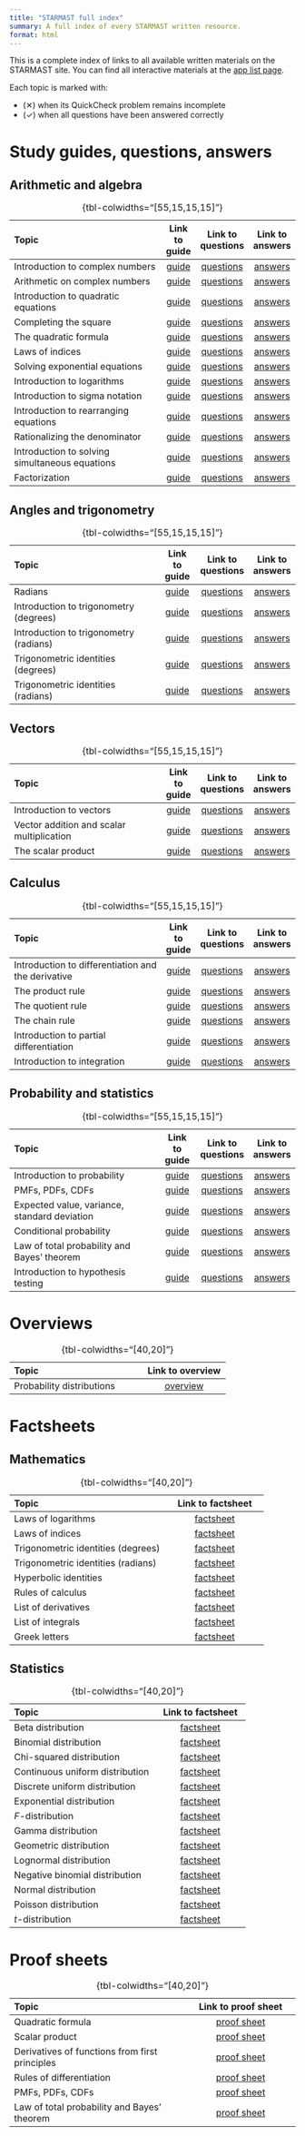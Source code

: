 ```yaml
---
title: "STARMAST full index"
summary: A full index of every STARMAST written resource.
format: html
---
```


<!-- Public facing manual index. Only fully complete resources may be added to the tables below. -->

This is a complete index of links to all available written materials on the STARMAST site. You can find all interactive materials at the [app list page](applist.qmd).

Each topic is marked with: 

- (✕) when its QuickCheck problem remains incomplete
- (✓) when all questions have been answered correctly

# Study guides, questions, answers

## Arithmetic and algebra {-}

| **Topic**                                                                                        | Link to guide      | Link to questions  | Link to answers    |
|:-------------------------------------------------------------------------------------------------|:------------------:|:------------------:|:------------------:|
| <span class="topic-item" data-topic="ITCN1">Introduction to complex numbers</span>               | [guide](./studyguides/introtocomplexnumbers.qmd) | [questions](./questions/qs-introtocomplexnumbers.qmd) | [answers](./answers/as-introtocomplexnumbers.qmd) |
| <span class="topic-item" data-topic="AOCN1">  Arithmetic on complex numbers</span>                  | [guide](./studyguides/arithmeticoncomplexnumbers.qmd) | [questions](./questions/qs-arithmeticoncomplexnumbers.qmd) | [answers](./answers/as-arithmeticoncomplexnumbers.qmd) |
| <span class="topic-item" data-topic="ITQE1">  Introduction to quadratic equations</span>            | [guide](./studyguides/introtoquadratics.qmd) | [questions](./questions/qs-introtoquadratics.qmd) | [answers](./answers/as-introtoquadratics.qmd) |
| <span class="topic-item" data-topic="CTS1">  Completing the square</span>                          | [guide](./studyguides/completingthesquare.qmd) | [questions](./questions/qs-completingthesquare.qmd) | [answers](./answers/as-completingthesquare.qmd) |
| <span class="topic-item" data-topic="TQF1">   The quadratic formula</span>                          | [guide](./studyguides/quadraticformula.qmd) |[questions](./questions/qs-quadraticformula.qmd) | [answers](./answers/as-quadraticformula.qmd) |
| <span class="topic-item" data-topic="LOI1">   Laws of indices</span>                                | [guide](./studyguides/lawsofindices.qmd) | [questions](./questions/qs-lawsofindices.qmd) | [answers](./answers/as-lawsofindices.qmd) |
| <span class="topic-item" data-topic="SEE1">   Solving exponential equations</span>                  | [guide](./studyguides/solvingeqsindices.qmd) | [questions](./questions/qs-solvingeqsindices.qmd) | [answers](./answers/as-solvingeqsindices.qmd) |
| <span class="topic-item" data-topic="ITL1">   Introduction to logarithms</span>                     | [guide](./studyguides/logarithms.qmd) | [questions](./questions/qs-logarithms.qmd) | [answers](./answers/as-logarithms.qmd) |
| <span class="topic-item" data-topic="ITSN1">  Introduction to sigma notation</span>                 | [guide](./studyguides/sigmanotation.qmd) | [questions](./questions/qs-sigmanotation.qmd) | [answers](./answers/as-sigmanotation.qmd) |
| <span class="topic-item" data-topic="ITRE1">  Introduction to rearranging equations</span>          | [guide](./studyguides/introtorearrange.qmd) | [questions](./questions/qs-introtorearrange.qmd) | [answers](./answers/as-introtorearrange.qmd) |
| <span class="topic-item" data-topic="RTD1">   Rationalizing the denominator</span>                  | [guide](./studyguides/rationalizingthedenominator.qmd) | [questions](./questions/qs-rationalizingthedenominator.qmd) | [answers](./answers/as-rationalizingthedenominator.qmd) |
| <span class="topic-item" data-topic="ITSSE1"> Introduction to solving simultaneous equations</span> | [guide](./studyguides/introtosimeqs.qmd) | [questions](./questions/qs-introtosimeqs.qmd) | [answers](./answers/as-introtosimeqs.qmd) |
| <span class="topic-item" data-topic="FACT1"> Factorization</span> | [guide](./studyguides/factorization.qmd) | [questions](./questions/qs-factorization.qmd) | [answers](./answers/as-factorization.qmd) |


: {tbl-colwidths="[55,15,15,15]"}

<!-- | Further sigma notation               | [guide](./studyguides/furthersigmanotation.qmd) | [questions](./questions/qs-furthersigmanotation.qmd) | [answers](./answers/as-furthersigmanotation.qmd) | -->
<!-- | Rearranging trig and logs            | [guide](./studyguides/rearrangingtrigandlogs.qmd) | [questions](./questions/qs-rearrangingtrigandlogs.qmd) | [answers](./answers/as-rearrangingtrigandlogs.qmd) | -->


## Angles and trigonometry {-}

| **Topic**                                                                                  | Link to guide      | Link to questions  | Link to answers    |
|:-------------------------------------------------------------------------------------------|:------------------:|:------------------:|:------------------:|
| <span class="topic-item" data-topic="R1"> Radians</span>                                   | [guide](./studyguides/radians.qmd) | [questions](./questions/qs-radians.qmd) | [answers](./answers/as-radians.qmd) |
| <span class="topic-item" data-topic="ITTD1"> Introduction to trigonometry (degrees)</span> | [guide](./studyguides/trigonometry-degrees.qmd) | [questions](./questions/qs-trigonometry-degrees.qmd) | [answers](./answers/as-trigonometry-degrees.qmd) |
| <span class="topic-item" data-topic="ITTR1"> Introduction to trigonometry (radians)</span> | [guide](./studyguides/trigonometry-radians.qmd) | [questions](./questions/qs-trigonometry-radians.qmd) | [answers](./answers/as-trigonometry-radians.qmd) |
| <span class="topic-item" data-topic="TID1">  Trigonometric identities (degrees)</span>     | [guide](./studyguides/trigonometricidentities-degrees.qmd) | [questions](./questions/qs-trigonometricidentities-degrees.qmd) | [answers](./answers/as-trigonometricidentities-degrees.qmd) |
| <span class="topic-item" data-topic="TIR1">  Trigonometric identities (radians)</span>     | [guide](./studyguides/trigonometricidentities-radians.qmd) | [questions](./questions/qs-trigonometricidentities-radians.qmd) | [answers](./answers/as-trigonometricidentities-radians.qmd) |

: {tbl-colwidths="[55,15,15,15]"}

## Vectors {-}

| **Topic**                                                                                      | Link to guide      | Link to questions  | Link to answers    |
|:-----------------------------------------------------------------------------------------------|:------------------:|:------------------:|:------------------:|
| <span class="topic-item" data-topic="ITV1">   Introduction to vectors</span>                   | [guide](./studyguides/introductiontovectors.qmd) | [questions](./questions/qs-introductiontovectors.qmd) | [answers](./answers/as-introductiontovectors.qmd) |
| <span class="topic-item" data-topic="VAASM1"> Vector addition and scalar multiplication</span> | [guide](./studyguides/addandsm.qmd) | [questions](./questions/qs-addandsm.qmd) | [answers](./answers/as-addandsm.qmd) |
| <span class="topic-item" data-topic="TSP1">   The scalar product</span>                        | [guide](./studyguides/scalarproduct.qmd) | [questions](./questions/qs-scalarproduct.qmd) | [answers](./answers/as-scalarproduct.qmd) |

: {tbl-colwidths="[55,15,15,15]"}

## Calculus {-}

| **Topic**                                                                                                | Link to guide      | Link to questions  | Link to answers    |
|:---------------------------------------------------------------------------------------------------------|:------------------:|:------------------:|:------------------:|
| <span class="topic-item" data-topic="ITDATD1"> Introduction to differentiation and the derivative</span> | [guide](./studyguides/introtodifferentiation.qmd) | [questions](./questions/qs-introtodifferentiation.qmd) | [answers](./answers/as-introtodifferentiation.qmd) |
| <span class="topic-item" data-topic="PROD1"> The product rule</span> | [guide](./studyguides/productrule.qmd) | [questions](./questions/qs-productrule.qmd) | [answers](./answers/as-productrule.qmd) |
| <span class="topic-item" data-topic="QUOT1"> The quotient rule</span> | [guide](./studyguides/quotientrule.qmd) | [questions](./questions/qs-quotientrule.qmd) | [answers](./answers/as-quotientrule.qmd) |
| <span class="topic-item" data-topic="CHAIN1"> The chain rule</span> | [guide](./studyguides/chainrule.qmd) | [questions](./questions/qs-chainrule.qmd) | [answers](./answers/as-chainrule.qmd) |
| <span class="topic-item" data-topic="IPD1"> Introduction to partial differentiation</span> | [guide](./studyguides/introtopartialdifferentiation.qmd) | [questions](./questions/qs-introtopartialdifferentiation.qmd) | [answers](./answers/as-introtopartialdifferentiation.qmd) |
| <span class="topic-item" data-topic="II1"> Introduction to integration</span> | [guide](./studyguides/introtointegration.qmd) | [questions](./questions/qs-introtointegration.qmd) | [answers](./answers/as-introtointegration.qmd) |


: {tbl-colwidths="[55,15,15,15]"}

## Probability and statistics {-}

| **Topic**                                                                              | Link to guide      | Link to questions  | Link to answers    |
|:---------------------------------------------------------------------------------------|:------------------:|:------------------:|:------------------:|
| <span class="topic-item" data-topic="PROB1"> Introduction to probability</span>                   | [guide](./studyguides/introtoprobability.qmd) | [questions](./questions/qs-introtoprobability.qmd) | [answers](./answers/as-introtoprobability.qmd) |
| <span class="topic-item" data-topic="PPC1"> PMFs, PDFs, CDFs</span>                   | [guide](./studyguides/pmfspdfscdfs.qmd) | [questions](./questions/qs-pmfspdfscdfs.qmd) | [answers](./answers/as-pmfspdfscdfs.qmd) |
| <span class="topic-item" data-topic="EVVSD1"> Expected value, variance, standard deviation</span>                   | [guide](./studyguides/expectedvariance.qmd) | [questions](./questions/qs-expectedvariance.qmd) | [answers](./answers/as-expectedvariance.qmd) |
| <span class="topic-item" data-topic="CP1"> Conditional probability</span>                   | [guide](./studyguides/conditionalprobability.qmd) | [questions](./questions/qs-conditionalprobability.qmd) | [answers](./answers/as-conditionalprobability.qmd) |
| <span class="topic-item" data-topic="TPBT1">  Law of total probability and Bayes' theorem</span>                   | [guide](./studyguides/bayestheorem.qmd) | [questions](./questions/qs-bayestheorem.qmd) | [answers](./answers/as-bayestheorem.qmd) |
| <span class="topic-item" data-topic="ITHT1"> Introduction to hypothesis testing</span> | [guide](./studyguides/hypothesistesting.qmd) | [questions](./questions/qs-hypothesistesting.qmd) | [answers](./answers/as-hypothesistesting.qmd) |

: {tbl-colwidths="[55,15,15,15]"}

# Overviews

| **Topic**                            | Link to overview      |
|:-------------------------------------|:----------------------:| 
| Probability distributions            | [overview](./overviews/o-distributions.qmd) |

: {tbl-colwidths="[40,20]"}

# Factsheets

## Mathematics {-}

| **Topic**                            | Link to factsheet      |
|:-------------------------------------|:----------------------:| 
| Laws of logarithms                   | [factsheet](./factsheets/f-lawsoflogarithms.qmd) | 
| Laws of indices                      | [factsheet](./factsheets/f-lawsofindices.qmd) |
| Trigonometric identities (degrees)                 | [factsheet](./factsheets/f-trigonometricidentities-degrees.qmd) | 
| Trigonometric identities (radians)                 | [factsheet](./factsheets/f-trigonometricidentities-radians.qmd) | 
| Hyperbolic identities                      | [factsheet](./factsheets/f-hyperbolicidentities.qmd) |
| Rules of calculus                   | [factsheet](./factsheets/f-rulesofcalculus.qmd) | 
| List of derivatives                      | [factsheet](./factsheets/f-commonderivatives.qmd) |
| List of integrals                  | [factsheet](./factsheets/f-commonintegrals.qmd) |
| Greek letters                        | [factsheet](./factsheets/f-greekletters.qmd) |

: {tbl-colwidths="[40,20]"}

## Statistics {-}

| **Topic**                            | Link to factsheet      |
|:-------------------------------------|:----------------------:| 
| Beta distribution                   | [factsheet](./factsheets/f-betadist.qmd) | 
| Binomial distribution               | [factsheet](./factsheets/f-binomialdist.qmd) | 
| Chi-squared distribution            | [factsheet](./factsheets/f-chisquareddist.qmd) | 
| Continuous uniform distribution     | [factsheet](./factsheets/f-contunifdist.qmd) | 
| Discrete uniform distribution       | [factsheet](./factsheets/f-dunifdist.qmd) | 
| Exponential distribution            | [factsheet](./factsheets/f-expdist.qmd) | 
| $F$-distribution                   | [factsheet](./factsheets/f-fdist.qmd) | 
| Gamma distribution                   | [factsheet](./factsheets/f-gammadist.qmd) | 
| Geometric distribution              | [factsheet](./factsheets/f-geomdist.qmd) | 
| Lognormal distribution              | [factsheet](./factsheets/f-lognormdist.qmd) | 
| Negative binomial distribution      | [factsheet](./factsheets/f-negbinomialdist.qmd) | 
| Normal distribution                   | [factsheet](./factsheets/f-normaldist.qmd) | 
| Poisson distribution                   | [factsheet](./factsheets/f-poissondist.qmd) | 
| $t$-distribution                   | [factsheet](./factsheets/f-tdist.qmd) | 

: {tbl-colwidths="[40,20]"}

# Proof sheets

| **Topic**                            | Link to proof sheet      |
|:-------------------------------------|:----------------------:| 
| Quadratic formula                    | [proof sheet](./proofsheets/ps-quadraticformula.qmd) | 
| Scalar product                       | [proof sheet](./proofsheets/ps-scalarproduct.qmd) | 
| Derivatives of functions from first principles  | [proof sheet](./proofsheets/ps-introtodifferentiation.qmd) | 
| Rules of differentiation  | [proof sheet](./proofsheets/ps-rulesofdifferentiation.qmd) | 
| PMFs, PDFs, CDFs  | [proof sheet](./proofsheets/ps-pmfspdfscdfs.qmd) | 
| Law of total probability and Bayes' theorem  | [proof sheet](./proofsheets/ps-bayestheorem.qmd) | 

: {tbl-colwidths="[40,20]"}